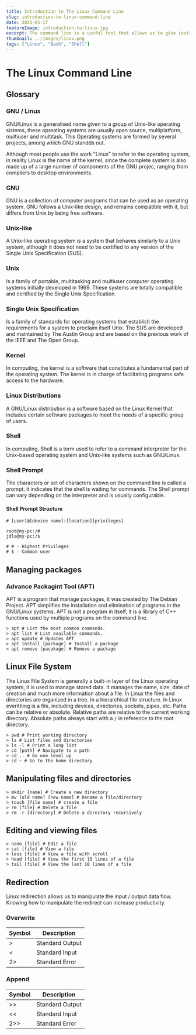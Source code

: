 ---
title: Introduction to The Linux Command Line
slug: introduction-to-linux-command-line
date: 2021-05-17
featureImage: introduction-to-linux.jpg
excerpt: The command line is a useful tool that allows us to give instructions to Software.
thumbnail: ../images/linux.png
tags: ["Linux", "Bash", "Shell"]
---

# The Linux Command Line

## Glossary

### GNU / Linux

GNU/Linux is a generalixed name given to a group of Unix-like operating sistems, these opreating systems are usually open source, multiplatform, multiuser and multitask. This Operating systems are formed by several projects, among which GNU standds out.

Although most people use the work "Linux" to refer to the operating system, in reality Linux is the name of the kernel, since the complete system is also made up of a large number of components of the GNU projec, ranging from compilers to desktop environments.

### GNU

GNU is a collection of computer programs that can be used as an operating system. GNU follows a Unix-like design, and remains compatible with it, but differs from Unix by being free software.

### Unix-like

A Unix-like operating system is a system that behaves similarly to a Unix system, although it does not need to be certified to any version of the Single Unix Specification (SUS).

### Unix

Is a family of portable, multitasking and multiuser computer operating systems initially developed in 1969.
These systems are totally compatible and certified by the Single Unix Specification.

### Single Unix Specification

Is a family of standards for operating systems that establish the requirements for a system to proclaim itself Unix. The SUS are developed and maintained by The Austin Group and are based on the previous work of the IEEE and The Open Group.

### Kernel

In computing, the kernel is a software that constitutes a fundamental part of the operating system. The kernel is in charge of facilitating programs safe access to the hardware.

### Linux Distributions

A GNU/Linux distribution is a software based on the Linux Kernel that includes certain software packages to meet the needs of a specific group of users.

### Shell

In computing, Shell is a term used to refer to a command interpreter for the Unix-based operating system and Unix-like systems such as GNU/Linux.

### Shell Prompt

The characters or set of characters shown on the command line is called a prompt, it indicates that the shell is waiting for commands. The Shell prompt can vary depending on the interpreter and is usually configurable.

#### Shell Prompt Structure

```shell
# [user]@[device name]:[location][privileges]

root@my-pc:/#
jdla@my-pc:/$

# # - Highest Privileges
# $ - Common user
```

## Managing packages

### Advance Packagint Tool (APT)

APT is a program that manage packages, it was created by The Debian Project. APT simplifies the installation and elimination of programs in the GNU/Linux systems. APT is not a program in itself, it is a library of C++ functions used by multiple programs on the command line.

```shell
> apt # List the most common commands.
> apt list # List available commands.
> apt update # Updates APT
> apt install [package] # Install a package
> apt remove [pacakage] # Remove a package
```

## Linux File System

The Linux File System is generally a built-in layer of the Linux operating system, it is used to manage stored data. It manages the name, size, date of creation and much more information about a file.
In Linux the files and directories are organized in a tree. In a hierarchical file structure. In Linux everithing is a file, including devices, directories, sockets, pipes, etc.
Paths can be relative or absolute. Relative paths are relative to the current working directory. Absolute paths always start with a `/` in reference to the root directory.

```shell
> pwd # Print working directory
> ls # List files and directories
> ls -l # Print a long list
> cd [path] # Navigate to a path
> cd .. # Go one level up
> cd ~ # Go to the home directory
```

## Manipulating files and directories

```shell
> mkdir [name] # Create a new directory
> mv [old name] [new name] # Rename a file/directory
> touch [file name] # create a file
> rm [file] # Delete a file
> rm -r [directory] # Delete a directory recursively
```

## Editing and viewing files

```shell
> nano [file] # Edit a file
> cat [file] # View a file
> less [file] # View a file with scroll
> head [file] # View the first 10 lines of a file
> tail [file] # View the last 10 lines of a file
```

## Redirection

Linux redirection allows us to manipulate the input / output data flow. Knowing how to manipulate the redirect can increase productivity.

### Overwrite

| Symbol | Description     |
| ------ | --------------- |
| >      | Standard Output |
| <      | Standard Input  |
| 2>     | Standard Error  |

### Append

| Symbol | Description     |
| ------ | --------------- |
| >>     | Standard Output |
| <<     | Standard Input  |
| 2>>    | Standard Error  |
